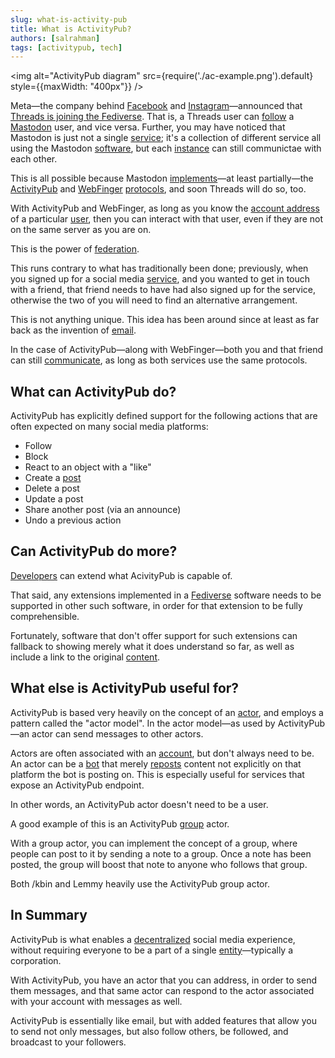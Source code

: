 ```yaml
---
slug: what-is-activity-pub
title: What is ActivityPub?
authors: [salrahman]
tags: [activitypub, tech]
---
```


<img alt="ActivityPub diagram" src={require('./ac-example.png').default} style={{maxWidth: "400px"}} />

Meta—the company behind [Facebook](https://en.wikipedia.org/wiki/Facebook) and [Instagram](https://en.wikipedia.org/wiki/Instagram)—announced that [Threads is joining the Fediverse](https://creators.instagram.com/blog/introducing-threads). That is, a Threads user can [follow](/docs/glossary/follow) a [Mastodon](https://joinmastodon.org/) user, and vice versa. Further, you may have noticed that Mastodon is just not a single [service](/docs/glossary/service); it's a collection of different service all using the Mastodon [software](/docs/glossary/software), but each [instance](/docs/glossary/instance) can still communictae with each other.

This is all possible because Mastodon [implements](/docs/glossary/implementation)—at least partially—the [ActivityPub](https://www.w3.org/TR/activitypub/#target=_blank) and [WebFinger](https://webfinger.net/#target=_blank) [protocols](/docs/glossary/protocol), and soon Threads will do so, too.

With ActivityPub and WebFinger, as long as you know the [account address](/docs/specifications/account-address) of a particular [user](/docs/glossary/user), then you can interact with that user, even if they are not on the same server as you are on.

This is the power of [federation](/docs/glossary/federation).

This runs contrary to what has traditionally been done; previously, when you signed up for a social media [service](/docs/glossary/service), and you wanted to get in touch with a friend, that friend needs to have had also signed up for the service, otherwise the two of you will need to find an alternative arrangement.

This is not anything unique. This idea has been around since at least as far back as the invention of [email](/docs/glossary/email).

In the case of ActivityPub—along with WebFinger—both you and that friend can still [communicate](/docs/glossary/communication), as long as both services use the same protocols.

## What can ActivityPub do?

ActivityPub has explicitly defined support for the following actions that are often expected on many social media platforms:

- Follow
- Block
- React to an object with a "like"
- Create a [post](/docs/glossary/post)
- Delete a post
- Update a post
- Share another post (via an announce)
- Undo a previous action

## Can ActivityPub do more?

[Developers](/docs/glossary/software-developer) can extend what AcivityPub is capable of.

That said, any extensions implemented in a [Fediverse](/docs/glossary/fediverse) software needs to be supported in other such software, in order for that extension to be fully comprehensible.

Fortunately, software that don't offer support for such extensions can fallback to showing merely what it does understand so far, as well as include a link to the original [content](/docs/glossary/content).

## What else is ActivityPub useful for?

ActivityPub is based very heavily on the concept of an [actor](/docs/glossary/actor), and employs a pattern called the "actor model". In the actor model—as used by ActivityPub—an actor can send messages to other actors.

Actors are often associated with an [account](/docs/glossary/account), but don't always need to be. An actor can be a [bot](/docs/glossary/bot) that merely [reposts](/docs/glossary/repost) content not explicitly on that platform the bot is posting on. This is especially useful for services that expose an ActivityPub endpoint.

In other words, an ActivityPub actor doesn't need to be a user.

A good example of this is an ActivityPub [group](/docs/glossary/group) actor.

With a group actor, you can implement the concept of a group, where people can post to it by sending a note to a group. Once a note has been posted, the group will boost that note to anyone who follows that group.

Both /kbin and Lemmy heavily use the ActivityPub group actor.

## In Summary

ActivityPub is what enables a [decentralized](/docs/glossary/decentralization) social media experience, without requiring everyone to be a part of a single [entity](/docs/glossary/entity)—typically a corporation.

With ActivityPub, you have an actor that you can address, in order to send them messages, and that same actor can respond to the actor associated with your account with messages as well.

ActivityPub is essentially like email, but with added features that allow you to send not only messages, but also follow others, be followed, and broadcast to your followers.